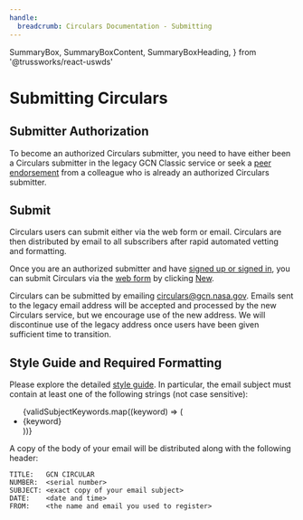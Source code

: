 ```yaml
---
handle:
  breadcrumb: Circulars Documentation - Submitting
---
```


  SummaryBox,
  SummaryBoxContent,
  SummaryBoxHeading,
} from '@trussworks/react-uswds'


# Submitting Circulars

## Submitter Authorization

To become an authorized Circulars submitter, you need to have either been a Circulars submitter in the legacy GCN Classic service or seek a [peer endorsement](/user/endorsements) from a colleague who is already an authorized Circulars submitter.

## Submit

Circulars users can submit either via the web form or email. Circulars are then distributed by email to all subscribers after rapid automated vetting and formatting.

Once you are an authorized submitter and have [signed up or signed in](/login), you can submit Circulars via the [web form](/circulars) by clicking [New](/circulars/new).

Circulars can be submitted by emailing circulars@gcn.nasa.gov. Emails sent to the legacy email address will be accepted and processed by the new Circulars service, but we encourage use of the new address. We will discontinue use of the legacy address once users have been given sufficient time to transition.

## Style Guide and Required Formatting

Please explore the detailed [style guide](/docs/styleguide). In particular, the email subject must contain at least one of the following strings (not case sensitive):

<a name="subject-word-list" />
<ul className="grid-row usa-list usa-list--unstyled">
  {validSubjectKeywords.map((keyword) => (
    <li key={keyword} className="grid-col-2">
      {keyword}
    </li>
  ))}
</ul>

A copy of the body of your email will be distributed along with the following header:

```text
TITLE:   GCN CIRCULAR
NUMBER:  <serial number>
SUBJECT: <exact copy of your email subject>
DATE:    <date and time>
FROM:    <the name and email you used to register>
```
